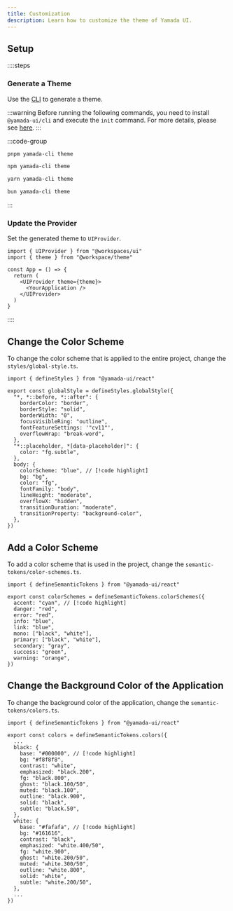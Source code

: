 ```yaml
---
title: Customization
description: Learn how to customize the theme of Yamada UI.
---
```


## Setup

::::steps

### Generate a Theme

Use the [CLI](/docs/theming/cli) to generate a theme.

:::warning
Before running the following commands, you need to install `@yamada-ui/cli` and execute the `init` command. For more details, please see [here](/docs/get-started/cli).
:::

:::code-group

```bash [pnpm]
pnpm yamada-cli theme
```

```bash [npm]
npm yamada-cli theme
```

```bash [yarn]
yarn yamada-cli theme
```

```bash [bun]
bun yamada-cli theme
```

:::

### Update the Provider

Set the generated theme to `UIProvider`.

```tsx {2,6}
import { UIProvider } from "@workspaces/ui"
import { theme } from "@workspace/theme"

const App = () => {
  return (
    <UIProvider theme={theme}>
      <YourApplication />
    </UIProvider>
  )
}
```

::::

## Change the Color Scheme

To change the color scheme that is applied to the entire project, change the `styles/global-style.ts`.

```tsx title="theme/styles/global-style.ts"
import { defineStyles } from "@yamada-ui/react"

export const globalStyle = defineStyles.globalStyle({
  "*, *::before, *::after": {
    borderColor: "border",
    borderStyle: "solid",
    borderWidth: "0",
    focusVisibleRing: "outline",
    fontFeatureSettings: '"cv11"',
    overflowWrap: "break-word",
  },
  "*::placeholder, *[data-placeholder]": {
    color: "fg.subtle",
  },
  body: {
    colorScheme: "blue", // [!code highlight]
    bg: "bg",
    color: "fg",
    fontFamily: "body",
    lineHeight: "moderate",
    overflowX: "hidden",
    transitionDuration: "moderate",
    transitionProperty: "background-color",
  },
})
```

## Add a Color Scheme

To add a color scheme that is used in the project, change the `semantic-tokens/color-schemes.ts`.

```tsx title="theme/semantic-tokens/color-schemes.ts"
import { defineSemanticTokens } from "@yamada-ui/react"

export const colorSchemes = defineSemanticTokens.colorSchemes({
  accent: "cyan", // [!code highlight]
  danger: "red",
  error: "red",
  info: "blue",
  link: "blue",
  mono: ["black", "white"],
  primary: ["black", "white"],
  secondary: "gray",
  success: "green",
  warning: "orange",
})
```

## Change the Background Color of the Application

To change the background color of the application, change the `semantic-tokens/colors.ts`.

```tsx title="theme/semantic-tokens/colors.ts"
import { defineSemanticTokens } from "@yamada-ui/react"

export const colors = defineSemanticTokens.colors({
  ...
  black: {
    base: "#000000", // [!code highlight]
    bg: "#f8f8f8",
    contrast: "white",
    emphasized: "black.200",
    fg: "black.800",
    ghost: "black.100/50",
    muted: "black.100",
    outline: "black.900",
    solid: "black",
    subtle: "black.50",
  },
  white: {
    base: "#fafafa", // [!code highlight]
    bg: "#161616",
    contrast: "black",
    emphasized: "white.400/50",
    fg: "white.900",
    ghost: "white.200/50",
    muted: "white.300/50",
    outline: "white.800",
    solid: "white",
    subtle: "white.200/50",
  },
  ...
})
```
